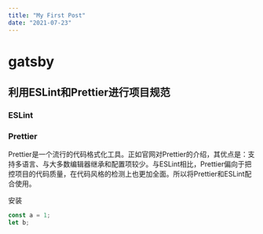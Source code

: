 ```yaml
---
title: "My First Post"
date: "2021-07-23"
---
```


# gatsby
## 利用ESLint和Prettier进行项目规范
### ESLint
### Prettier
Prettier是一个流行的代码格式化工具。正如官网对Prettier的介绍，其优点是：支持多语言、与大多数编辑器继承和配置项较少。与ESLint相比，Prettier偏向于把控项目的代码质量，在代码风格的检测上也更加全面。所以将Prettier和ESLint配合使用。

安装
``` javascript
const a = 1;
let b;
```